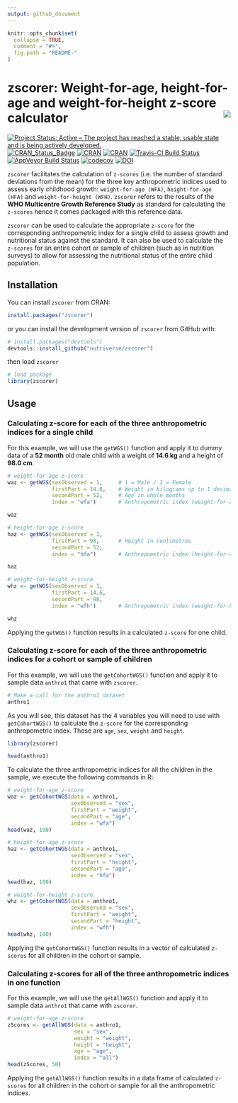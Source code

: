 ```yaml
---
output: github_document
---
```


<!-- README.md is generated from README.Rmd. Please edit that file -->

```r
knitr::opts_chunk$set(
  collapse = TRUE,
  comment = "#>",
  fig.path = "README-"
)
```

# zscorer: Weight-for-age, height-for-age and weight-for-height z-score calculator <img src="man/figures/zscorer.png" align="right" />

[![Project Status: Active – The project has reached a stable, usable state and is being actively developed.](http://www.repostatus.org/badges/latest/active.svg)](http://www.repostatus.org/#active)
[![CRAN_Status_Badge](http://www.r-pkg.org/badges/version/zscorer)](https://cran.r-project.org/package=zscorer)
[![CRAN](https://img.shields.io/cran/l/zscorer.svg)](https://CRAN.R-project.org/package=zscorer)
[![CRAN](http://cranlogs.r-pkg.org/badges/grand-total/zscorer)](https://CRAN.R-project.org/package=zscorer)
[![Travis-CI Build Status](https://travis-ci.org/nutriverse/zscorer.svg?branch=master)](https://travis-ci.org/nutriverse/zscorer)
[![AppVeyor Build Status](https://ci.appveyor.com/api/projects/status/github/nutriverse/zscorer?branch=master&svg=true)](https://ci.appveyor.com/project/nutriverse/zscorer)
[![codecov](https://codecov.io/gh/nutriverse/zscorer/branch/master/graph/badge.svg)](https://codecov.io/gh/nutriverse/zscorer)
[![DOI](https://zenodo.org/badge/119683584.svg)](https://zenodo.org/badge/latestdoi/119683584)

`zscorer` facilitates the calculation of `z-scores` (i.e. the number of standard
deviations from the mean) for the three key anthropometric indices used to assess
early childhood growth: `weight-for-age (WFA)`, `height-for-age (HFA)` and
`weight-for-height (WFH)`. `zscorer` refers to the results of the **WHO Multicentre
Growth Reference Study** as standard for calculating the `z-scores` hence it comes
packaged with this reference data.

`zscorer` can be used to calculate the appropriate `z-score` for the corresponding
anthropometric index for a single child to assess growth and nutritional status 
against the standard. It can also be used to calculate the `z-scores` for an 
entire cohort or sample of children (such as in nutrition surveys) to allow for 
assessing the nutritional status of the entire child population.

## Installation

You can install `zscorer` from CRAN:
```r
install.packages("zscorer")
```

or you can install the development version of `zscorer` from GitHub with:

```r
# install.packages("devtools")
devtools::install_github("nutriverse/zscorer")
```

then load `zscorer`

```r
# load package
library(zscorer)
```

## Usage

### Calculating z-score for each of the three anthropometric indices for a single child

For this example, we will use the `getWGS()` function and apply it to dummy data 
of a **52 month** old male child with a weight of **14.6 kg** and a height of 
**98.0 cm**.

```r
# weight-for-age z-score
waz <- getWGS(sexObserved = 1,     # 1 = Male / 2 = Female
              firstPart = 14.6,    # Weight in kilograms up to 1 decimal place
              secondPart = 52,     # Age in whole months
              index = "wfa")       # Anthropometric index (weight-for-age)

waz

# height-for-age z-score
haz <- getWGS(sexObserved = 1,
              firstPart = 98,      # Height in centimetres
              secondPart = 52,
              index = "hfa")       # Anthropometric index (height-for-age)

haz

# weight-for-height z-score
whz <- getWGS(sexObserved = 1,
              firstPart = 14.6,
              secondPart = 98,
              index = "wfh")       # Anthropometric index (weight-for-height)

whz
```

Applying the `getWGS()` function results in a calculated `z-score` for one child.


### Calculating z-score for each of the three anthropometric indices for a cohort or sample of children

For this example, we will use the `getCohortWGS()` function and apply it to sample 
data `anthro1` that came with `zscorer`.

```r
# Make a call for the anthro1 dataset
anthro1
```

As you will see, this dataset has the 4 variables you will need to use with
`getCohortWGS()` to calculate the `z-score` for the corresponding anthropometric
index. These are `age`, `sex`, `weight` and `height`.

```r
library(zscorer)
```

```r
head(anthro1)
```

To calculate the three anthropometric indices for all the children in the sample, 
we execute the following commands in R:

```r
# weight-for-age z-score
waz <- getCohortWGS(data = anthro1,
                    sexObserved = "sex",
                    firstPart = "weight",
                    secondPart = "age",
                    index = "wfa")
head(waz, 100)

# height-for-age z-score
haz <- getCohortWGS(data = anthro1,
                    sexObserved = "sex",
                    firstPart = "height",
                    secondPart = "age",
                    index = "hfa")
head(haz, 100)

# weight-for-height z-score
whz <- getCohortWGS(data = anthro1,
                    sexObserved = "sex",
                    firstPart = "weight",
                    secondPart = "height",
                    index = "wfh")
head(whz, 100)
```

Applying the `getCohortWGS()` function results in a vector of calculated `z-scores`
for all children in the cohort or sample.

### Calculating z-scores for all of the three anthropometric indices in one function

For this example, we will use the `getAllWGS()` function and apply it to sample 
data `anthro1` that came with `zscorer`.

```r
# weight-for-age z-score
zScores <- getAllWGS(data = anthro1,
                     sex = "sex",
                     weight = "weight",
                     height = "height",
                     age = "age",
                     index = "all")
head(zScores, 50)
```

Applying the `getAllWGS()` function results in a data frame of calculated `z-scores`
for all children in the cohort or sample for all the anthropometric indices.
